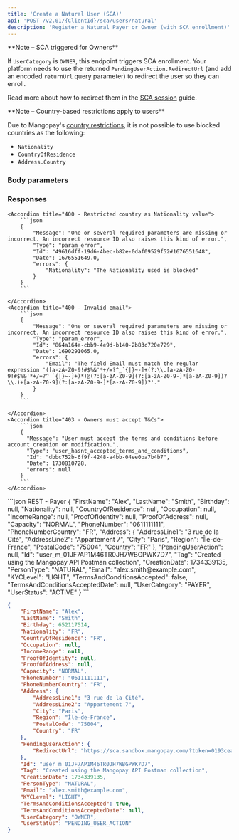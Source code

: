 ```yaml
---
title: 'Create a Natural User (SCA)'  
api: 'POST /v2.01/{ClientId}/sca/users/natural'
description: 'Register a Natural Payer or Owner (with SCA enrollment)'
---
```





<Note>
**Note – SCA triggered for Owners**

If `UserCategory` is `OWNER`, this endpoint triggers SCA enrollment. Your platform needs to use the returned `PendingUserAction.RedirectUrl` (and add an encoded `returnUrl` query parameter) to redirect the user so they can enroll.

Read more about how to redirect them in the [SCA session](/guides/users/sca/session) guide.
</Note>

<Note>
**Note – Country-based restrictions apply to users**

Due to Mangopay's [country restrictions](/guides/users/country-restrictions), it is not possible to use blocked countries as the following:
- `Nationality`
- `CountryOfResidence`
- `Address.Country`
</Note>

### Body parameters  

<FirstName1 />  

<LastName1 />  

<Birthday />  

<Nationality />  

<CountryOfResidence />  

<Occupation />  

<IncomeRange />  

<Tag3 />  

<Email4 />  

<PhoneNumber />

<PhoneNumberCountry />

<Address3 />  

<TermsAndConditionsAccepted />  

<UserCategory /> 

### Responses  

<AccordionGroup>

<Accordion title="200">  

<FirstName1Response />  

<LastName1Response />  

<BirthdayResponse />  

<NationalityResponse />  

<CountryOfResidenceResponse />  

<OccupationResponse />  

<IncomeRangeResponse />  

<ProofOfIdentityResponse />  

<ProofOfAddressResponse />  

<CapacityResponse />  

<PhoneNumberResponse />

<PhoneNumberCountryResponse />

<Address3Response />  

<PendingUserActionResponse />

<IdResponse />  

<Tag2Response />  

<CreationDateResponse />  

<PersonTypeResponse />  

<Email4Response />  

<KYCLevelResponse />  

<TermsAndConditionsAcceptedResponse />  

<TermsAndConditionsAcceptedDateResponse />  

<UserCategoryResponse />  

<UserStatusScaResponse />

</Accordion>

</AccordionGroup>

<AccordionGroup>

    <Accordion title="400 - Restricted country as Nationality value">
        ```json  
        {
            "Message": "One or several required parameters are missing or incorrect. An incorrect resource ID also raises this kind of error.",
            "Type": "param_error",
            "Id": "49616dff-19d6-4bec-b82e-0daf09529f52#1676551648",
            "Date": 1676551649.0,
            "errors": {
                "Nationality": "The Nationality used is blocked"
            }
        }  
        ```  

    </Accordion>
    <Accordion title="400 - Invalid email">
        ```json 
        {
            "Message": "One or several required parameters are missing or incorrect. An incorrect resource ID also raises this kind of error.",
            "Type": "param_error",
            "Id": "864a164a-cbb9-4e9d-b140-2b83c720e729",
            "Date": 1690291065.0,
            "errors": {
                "Email": "The field Email must match the regular expression '([a-zA-Z0-9!#$%&'*+/=?^_`{|}~-]+(?:\\.[a-zA-Z0-9!#$%&'*+/=?^_`{|}~-]+)*)@(?:[a-zA-Z0-9](?:[a-zA-Z0-9-]*[a-zA-Z0-9])?\\.)+[a-zA-Z0-9](?:[a-zA-Z0-9-]*[a-zA-Z0-9])?'."
            }
        }  
        ```  

    </Accordion>
    <Accordion title="403 - Owners must accept T&Cs">
        ```json 
        {
          "Message": "User must accept the terms and conditions before account creation or modification.",
          "Type": "user_hasnt_accepted_terms_and_conditions",
          "Id": "dbbc752b-6f9f-4248-a4bb-04ee0ba7b4b7",
          "Date": 1730810728,
          "errors": null
        }  
        ```
    </Accordion>

</AccordionGroup>  

<ResponseExample>  
```json REST - Payer
{
    "FirstName": "Alex",
    "LastName": "Smith",
    "Birthday": null,
    "Nationality": null,
    "CountryOfResidence": null,
    "Occupation": null,
    "IncomeRange": null,
    "ProofOfIdentity": null,
    "ProofOfAddress": null,
    "Capacity": "NORMAL",
    "PhoneNumber": "0611111111",
    "PhoneNumberCountry": "FR",
    "Address": {
        "AddressLine1": "3 rue de la Cité",
        "AddressLine2": "Appartement 7",
        "City": "Paris",
        "Region": "Île-de-France",
        "PostalCode": "75004",
        "Country": "FR"
    },
    "PendingUserAction": null,
    "Id": "user_m_01JF7AP1M46TR0JH7WBGPWK7D7",
    "Tag": "Created using the Mangopay API Postman collection",
    "CreationDate": 1734339135,
    "PersonType": "NATURAL",
    "Email": "alex.smith@example.com",
    "KYCLevel": "LIGHT",
    "TermsAndConditionsAccepted": false,
    "TermsAndConditionsAcceptedDate": null,
    "UserCategory": "PAYER",
    "UserStatus": "ACTIVE"
}
```  

```json REST - Owner
{
    "FirstName": "Alex",
    "LastName": "Smith",
    "Birthday": 652117514,
    "Nationality": "FR",
    "CountryOfResidence": "FR",
    "Occupation": null,
    "IncomeRange": null,
    "ProofOfIdentity": null,
    "ProofOfAddress": null,
    "Capacity": "NORMAL",
    "PhoneNumber": "0611111111",
    "PhoneNumberCountry": "FR",
    "Address": {
        "AddressLine1": "3 rue de la Cité",
        "AddressLine2": "Appartement 7",
        "City": "Paris",
        "Region": "Île-de-France",
        "PostalCode": "75004",
        "Country": "FR"
    },
    "PendingUserAction": {
        "RedirectUrl": "https://sca.sandbox.mangopay.com/?token=0193ceab0948799a9af9726fb852fb98"
    },
    "Id": "user_m_01JF7AP1M46TR0JH7WBGPWK7D7",
    "Tag": "Created using the Mangopay API Postman collection",
    "CreationDate": 1734339135,
    "PersonType": "NATURAL",
    "Email": "alex.smith@example.com",
    "KYCLevel": "LIGHT",
    "TermsAndConditionsAccepted": true,
    "TermsAndConditionsAcceptedDate": null,
    "UserCategory": "OWNER",
    "UserStatus": "PENDING_USER_ACTION"
}
```
</ResponseExample>  

<RequestExample>  
    <RestCreateNaturalUserScaPayer />
    <RestCreateNaturalUserScaOwner />
</RequestExample>